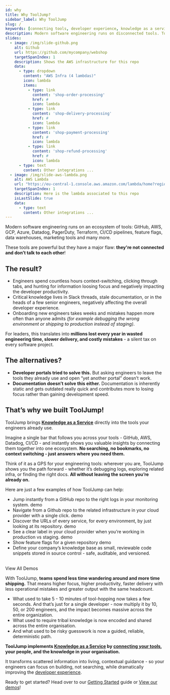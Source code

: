 ```yaml
---
id: why
title: Why ToolJump?
sidebar_label: Why ToolJump
slug: /
keywords: [connecting tools, developer experience, knowledge as a service, tool integration, engineering productivity, context switching]
description: Modern software engineering runs on disconnected tools. ToolJump connects GitHub, AWS, Datadog, CI/CD and more with Knowledge as a Service to eliminate context switching and improve developer experience.
slides:
  - image: /img/slide-github.png
    alt: Github
    url: https://github.com/mycompany/webshop
    targetSpanIndex: 1
    description: Shows the AWS infrastructure for this repo
    data:
      - type: dropdown
        content: "AWS Infra (4 lambdas)"
        icon: lambda
        items:
          - type: link
            content: 'shop-order-processing'
            href: #
            icon: lambda
          - type: link
            content: 'shop-delivery-processing'
            href: #
            icon: lambda
          - type: link
            content: 'shop-payment-processing'
            href: #
            icon: lambda
          - type: link
            content: 'shop-refund-processing'
            href: #
            icon: lambda
      - type: text
        content: Other integrations ...
  - image: /img/slide-aws-lambda.png
    alt: AWS Lambda
    url: "https://eu-central-1.console.aws.amazon.com/lambda/home?region=eu-central-1#/functions/shop-order-processing?tab=code"
    targetSpanIndex: 1
    description: Here is the lambda associated to this repo
    isLastSlide: true
    data:
      - type: text
        content: Other integrations ...
---
```



Modern software engineering runs on an ecosystem of tools: GitHub, AWS, GCP, Azure, Datadog, PagerDuty, Terraform, CI/CD pipelines, feature flags, data warehouses, marketing tools and many more.

These tools are powerful but they have a major flaw: **they're not connected and don’t talk to each other**!

## The result?  
- Engineers spend countless hours context-switching, clicking through tabs, and hunting for information loosing focus and negatively impacting the developer productivity.  
- Critical knowledge lives in Slack threads, stale documentation, or in the heads of a few senior engineers, negatively affecting the overall developer experience.  
- Onboarding new engineers takes weeks and mistakes happen more often than anyone admits *(for example debugging the wrong environment or shipping to production instead of staging)*.

For leaders, this translates into **millions lost every year in wasted engineering time, slower delivery, and costly mistakes** - a silent tax on every software project.  

## The alternatives?
- **Developer portals tried to solve this.** But asking engineers to leave the tools they already use and open “yet another portal” doesn’t work.  
- **Documentation doesn’t solve this either.** Documentation is inherently static and gets outdated really quick and contributes more to losing focus rather than gaining development speed. 

## That’s why we built **ToolJump!**  

ToolJump brings **[Knowledge as a Service](/docs/knowledge-as-a-service)** directly into the tools your engineers already use.  

Imagine a single bar that follows you across your tools - GitHub, AWS, Datadog, CI/CD - and instantly shows you valuable insights by connecting them together into one ecosystem. **No searching, no bookmarks, no context switching - just answers where you need them.**

Think of it as a GPS for your engineering tools: wherever you are, ToolJump shows you the path forward - whether it’s debugging logs, exploring related infra, or finding the right docs. **All without leaving the screen you’re already on.**

Here are just a few examples of how ToolJump can help:
- Jump instantly from a GitHub repo to the right logs in your monitoring system. <Link to="./integrations/github-datadog-logs-alerts" target="_blank" rel="noopener noreferrer">demo</Link>
- Navigate from a Github repo to the related infrastructure in your cloud provider with a single click. <Link to="./integrations/github-aws-infrastructure" target="_blank" rel="noopener noreferrer">demo</Link>
- Discover the URLs of every service, for every environment, by just looking at its repository. <Link to="./integrations/github-show-deployed-service-urls" target="_blank" rel="noopener noreferrer">demo</Link> 
- See a clear label in your cloud provider when you’re working in production vs staging. <Link to="./integrations/aws-lambda-production-check" target="_blank" rel="noopener noreferrer">demo</Link> 
- Show feature flags for a given repository <Link to="./integrations/github-launchdarkly" target="_blank" rel="noopener noreferrer">demo</Link> 
- Define your company’s knowledge base as small, reviewable code snippets stored in source control - safe, auditable, and versioned.


<Slideshow slides={frontMatter.slides} autostart={false} />

<br/>

<div style={{ display: 'flex', justifyContent: 'center', margin: '2rem 0' }}>
  <Link
    className="btn-primary"
    to="/docs/demos"
    style={{
      fontSize: '1.1rem',
      padding: '0.85rem 2.2rem',
      borderRadius: '0.5rem',
      fontWeight: 600,
      boxShadow: 'var(--ifm-global-shadow-md)',
      textDecoration: 'none',
      transition: 'all 0.2s',
    }}
  >
    View All Demos
  </Link>
</div>


With ToolJump, **teams spend less time wandering around and more time shipping.** That means higher focus, higher productivity, faster delivery with less operational mistakes and greater output with the same headcount.

- What used to take 5 - 10 minutes of tool-hopping now takes a few seconds. And that’s just for a single developer - now multiply it by 10, 50, or 200 engineers, and the impact becomes massive across the entire organization.  
- What used to require tribal knowledge is now encoded and shared across the entire organisation.  
- And what used to be risky guesswork is now a guided, reliable, deterministic path.  

**ToolJump implements [Knowledge as a Service](/docs/knowledge-as-a-service) by [connecting your tools](/docs/connecting-your-tools-resources), your people, and the knowledge in your organisation.**

It transforms scattered information into living, contextual guidance - so your engineers can focus on building, not searching, while dramatically improving the [developer experience](/docs/developer-experience).  

Ready to get started? Head over to our [Getting Started](./getting-started.mdx) guide or [View our demos](./demos)!  
